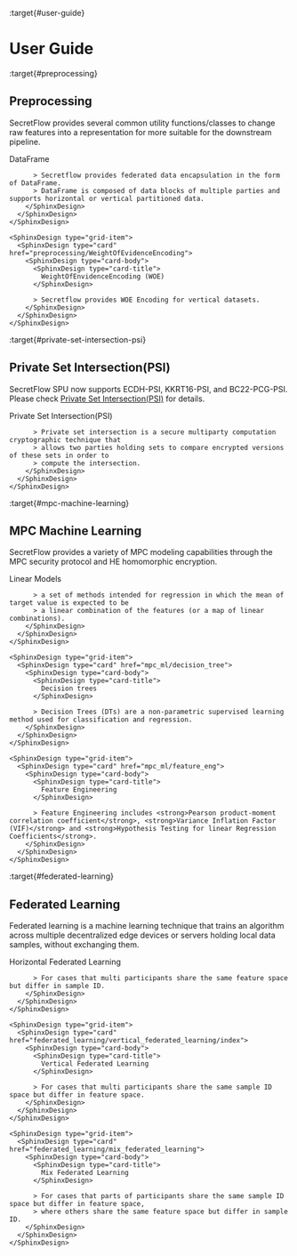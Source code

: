 :target{#user-guide}

# <Target id="id1" />User Guide

:target{#preprocessing}

## Preprocessing

SecretFlow provides several common utility functions/classes to change raw
features into a representation for more suitable for the downstream pipeline.

<SphinxDesign type="grid-container">
  <SphinxDesign type="grid-row">
    <SphinxDesign type="grid-item">
      <SphinxDesign type="card" href="preprocessing/DataFrame">
        <SphinxDesign type="card-body">
          <SphinxDesign type="card-title">
            DataFrame
          </SphinxDesign>

          > Secretflow provides federated data encapsulation in the form of DataFrame.
          > DataFrame is composed of data blocks of multiple parties and supports horizontal or vertical partitioned data.
        </SphinxDesign>
      </SphinxDesign>
    </SphinxDesign>

    <SphinxDesign type="grid-item">
      <SphinxDesign type="card" href="preprocessing/WeightOfEvidenceEncoding">
        <SphinxDesign type="card-body">
          <SphinxDesign type="card-title">
            WeightOfEnvidenceEncoding (WOE)
          </SphinxDesign>

          > Secretflow provides WOE Encoding for vertical datasets.
        </SphinxDesign>
      </SphinxDesign>
    </SphinxDesign>
  </SphinxDesign>
</SphinxDesign>

:target{#private-set-intersection-psi}

## Private Set Intersection(PSI)

SecretFlow SPU now supports ECDH-PSI, KKRT16-PSI, and BC22-PCG-PSI.
Please check [Private Set Intersection(PSI)](psi.mdx) for details.

<SphinxDesign type="grid-container">
  <SphinxDesign type="grid-row">
    <SphinxDesign type="grid-item">
      <SphinxDesign type="card" href="psi">
        <SphinxDesign type="card-body">
          <SphinxDesign type="card-title">
            Private Set Intersection(PSI)
          </SphinxDesign>

          > Private set intersection is a secure multiparty computation cryptographic technique that
          > allows two parties holding sets to compare encrypted versions of these sets in order to
          > compute the intersection.
        </SphinxDesign>
      </SphinxDesign>
    </SphinxDesign>
  </SphinxDesign>
</SphinxDesign>

:target{#mpc-machine-learning}

## MPC Machine Learning

SecretFlow provides a variety of MPC modeling capabilities
through the MPC security protocol and HE homomorphic encryption.

<SphinxDesign type="grid-container">
  <SphinxDesign type="grid-row">
    <SphinxDesign type="grid-item">
      <SphinxDesign type="card" href="mpc_ml/linear_model">
        <SphinxDesign type="card-body">
          <SphinxDesign type="card-title">
            Linear Models
          </SphinxDesign>

          > a set of methods intended for regression in which the mean of target value is expected to be
          > a linear combination of the features (or a map of linear combinations).
        </SphinxDesign>
      </SphinxDesign>
    </SphinxDesign>

    <SphinxDesign type="grid-item">
      <SphinxDesign type="card" href="mpc_ml/decision_tree">
        <SphinxDesign type="card-body">
          <SphinxDesign type="card-title">
            Decision trees
          </SphinxDesign>

          > Decision Trees (DTs) are a non-parametric supervised learning method used for classification and regression.
        </SphinxDesign>
      </SphinxDesign>
    </SphinxDesign>

    <SphinxDesign type="grid-item">
      <SphinxDesign type="card" href="mpc_ml/feature_eng">
        <SphinxDesign type="card-body">
          <SphinxDesign type="card-title">
            Feature Engineering
          </SphinxDesign>

          > Feature Engineering includes <strong>Pearson product-moment correlation coefficient</strong>, <strong>Variance Inflation Factor (VIF)</strong> and <strong>Hypothesis Testing for linear Regression Coefficients</strong>.
        </SphinxDesign>
      </SphinxDesign>
    </SphinxDesign>
  </SphinxDesign>
</SphinxDesign>

:target{#federated-learning}

## Federated Learning

Federated learning is a machine learning technique that trains an algorithm across multiple decentralized edge devices or servers holding local data samples, without exchanging them.

<SphinxDesign type="grid-container">
  <SphinxDesign type="grid-row">
    <SphinxDesign type="grid-item">
      <SphinxDesign type="card" href="federated_learning/horizontal_federated_learning/index">
        <SphinxDesign type="card-body">
          <SphinxDesign type="card-title">
            Horizontal Federated Learning
          </SphinxDesign>

          > For cases that multi participants share the same feature space but differ in sample ID.
        </SphinxDesign>
      </SphinxDesign>
    </SphinxDesign>

    <SphinxDesign type="grid-item">
      <SphinxDesign type="card" href="federated_learning/vertical_federated_learning/index">
        <SphinxDesign type="card-body">
          <SphinxDesign type="card-title">
            Vertical Federated Learning
          </SphinxDesign>

          > For cases that multi participants share the same sample ID space but differ in feature space.
        </SphinxDesign>
      </SphinxDesign>
    </SphinxDesign>

    <SphinxDesign type="grid-item">
      <SphinxDesign type="card" href="federated_learning/mix_federated_learning">
        <SphinxDesign type="card-body">
          <SphinxDesign type="card-title">
            Mix Federated Learning
          </SphinxDesign>

          > For cases that parts of participants share the same sample ID space but differ in feature space,
          > where others share the same feature space but differ in sample ID.
        </SphinxDesign>
      </SphinxDesign>
    </SphinxDesign>
  </SphinxDesign>
</SphinxDesign>

<TableOfContents />
